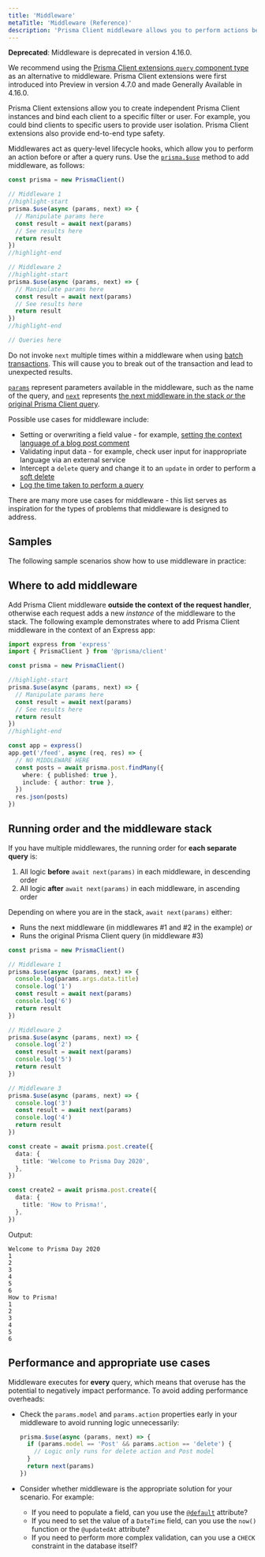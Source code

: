 ```yaml
---
title: 'Middleware'
metaTitle: 'Middleware (Reference)'
description: 'Prisma Client middleware allows you to perform actions before or after any query on any model with the prisma.$use method.'
---
```


<TopBlock title={frontMatter.title}>

<Admonition type="warning">

**Deprecated**: Middleware is deprecated in version 4.16.0.

We recommend using the [Prisma Client extensions `query` component type](/orm/prisma-client/client-extensions/query) as an alternative to middleware. Prisma Client extensions were first introduced into Preview in version 4.7.0 and made Generally Available in 4.16.0.

Prisma Client extensions allow you to create independent Prisma Client instances and bind each client to a specific filter or user. For example, you could bind clients to specific users to provide user isolation. Prisma Client extensions also provide end-to-end type safety.

</Admonition>

Middlewares act as query-level lifecycle hooks, which allow you to perform an action before or after a query runs. Use the [`prisma.$use`](/orm/reference/prisma-client-reference#use) method to add middleware, as follows:

```ts highlight=4-9,12-17;normal
const prisma = new PrismaClient()

// Middleware 1
//highlight-start
prisma.$use(async (params, next) => {
  // Manipulate params here
  const result = await next(params)
  // See results here
  return result
})
//highlight-end

// Middleware 2
//highlight-start
prisma.$use(async (params, next) => {
  // Manipulate params here
  const result = await next(params)
  // See results here
  return result
})
//highlight-end

// Queries here
```

<Admonition type="warning">

Do not invoke `next` multiple times within a middleware when using [batch transactions](/orm/prisma-client/queries/transactions#sequential-prisma-client-operations). This will cause you to break out of the transaction and lead to unexpected results.

</Admonition>

[`params`](/orm/reference/prisma-client-reference#params) represent parameters available in the middleware, such as the name of the query, and [`next`](/orm/reference/prisma-client-reference#next) represents [the next middleware in the stack _or_ the original Prisma Client query](#running-order-and-the-middleware-stack).

Possible use cases for middleware include:

- Setting or overwriting a field value - for example, [setting the context language of a blog post comment](/orm/prisma-client/client-extensions/middleware/session-data-middleware)
- Validating input data - for example, check user input for inappropriate language via an external service
- Intercept a `delete` query and change it to an `update` in order to perform a [soft delete](/orm/prisma-client/client-extensions/middleware/soft-delete-middleware)
- [Log the time taken to perform a query](/orm/prisma-client/client-extensions/middleware/logging-middleware)

There are many more use cases for middleware - this list serves as inspiration for the types of problems that middleware is designed to address.

</TopBlock>

## Samples

The following sample scenarios show how to use middleware in practice:

<Subsections />

## Where to add middleware

Add Prisma Client middleware **outside the context of the request handler**, otherwise each request adds a new _instance_ of the middleware to the stack. The following example demonstrates where to add Prisma Client middleware in the context of an Express app:

```ts highlight=6-11;normal
import express from 'express'
import { PrismaClient } from '@prisma/client'

const prisma = new PrismaClient()

//highlight-start
prisma.$use(async (params, next) => {
  // Manipulate params here
  const result = await next(params)
  // See results here
  return result
})
//highlight-end

const app = express()
app.get('/feed', async (req, res) => {
  // NO MIDDLEWARE HERE
  const posts = await prisma.post.findMany({
    where: { published: true },
    include: { author: true },
  })
  res.json(posts)
})
```

## Running order and the middleware stack

If you have multiple middlewares, the running order for **each separate query** is:

1. All logic **before** `await next(params)` in each middleware, in descending order
2. All logic **after** `await next(params)` in each middleware, in ascending order

Depending on where you are in the stack, `await next(params)` either:

- Runs the next middleware (in middlewares #1 and #2 in the example) _or_
- Runs the original Prisma Client query (in middleware #3)

```ts
const prisma = new PrismaClient()

// Middleware 1
prisma.$use(async (params, next) => {
  console.log(params.args.data.title)
  console.log('1')
  const result = await next(params)
  console.log('6')
  return result
})

// Middleware 2
prisma.$use(async (params, next) => {
  console.log('2')
  const result = await next(params)
  console.log('5')
  return result
})

// Middleware 3
prisma.$use(async (params, next) => {
  console.log('3')
  const result = await next(params)
  console.log('4')
  return result
})

const create = await prisma.post.create({
  data: {
    title: 'Welcome to Prisma Day 2020',
  },
})

const create2 = await prisma.post.create({
  data: {
    title: 'How to Prisma!',
  },
})
```

Output:

```no-lines
Welcome to Prisma Day 2020
1
2
3
4
5
6
How to Prisma!
1
2
3
4
5
6
```

## Performance and appropriate use cases

Middleware executes for **every** query, which means that overuse has the potential to negatively impact performance. To avoid adding performance overheads:

- Check the `params.model` and `params.action` properties early in your middleware to avoid running logic unnecessarily:

  ```ts
  prisma.$use(async (params, next) => {
    if (params.model == 'Post' && params.action == 'delete') {
      // Logic only runs for delete action and Post model
    }
    return next(params)
  })
  ```

- Consider whether middleware is the appropriate solution for your scenario. For example:

  - If you need to populate a field, can you use the [`@default`](/orm/reference/prisma-schema-reference#default) attribute?
  - If you need to set the value of a `DateTime` field, can you use the `now()` function or the `@updatedAt` attribute?
  - If you need to perform more complex validation, can you use a `CHECK` constraint in the database itself?
